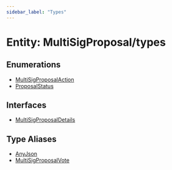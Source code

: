 ```yaml
---
sidebar_label: "Types"
---
```


# Entity: MultiSigProposal/types

## Enumerations

- [MultiSigProposalAction](enumerations/MultiSigProposalAction.mdx)
- [ProposalStatus](enumerations/ProposalStatus.mdx)

## Interfaces

- [MultiSigProposalDetails](interfaces/MultiSigProposalDetails.mdx)

## Type Aliases

- [AnyJson](type-aliases/AnyJson.mdx)
- [MultiSigProposalVote](type-aliases/MultiSigProposalVote.mdx)
